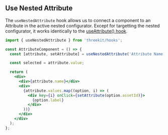 
<Meta title="Hooks/Use Nested Attribute" />

## Use Nested Attribute

The `useNestedAttribute` hook allows us to connect a component to an Attribute in the active nested configurator. Except for targetting the nested configurator, it works identically to the [useAttribute() hook](#use-attribute).

```jsx
import { useNestedAttribute } from 'threekit/hooks';

const AttributeComponent = () => {
  const [attribute, setAttribute] = useNestedAttribute('Attribute Name');

  const selected = attribute.value;

  return (
    <div>
      <div>{attribute.name}</div>
      <div>
        {attribute.values.map((option, i) => (
          <div key={i} onClick={setAttribute(option.assetId)}>
            {option.label}
          </div>
        ))}
      </div>
    </div>
  );
};
```
